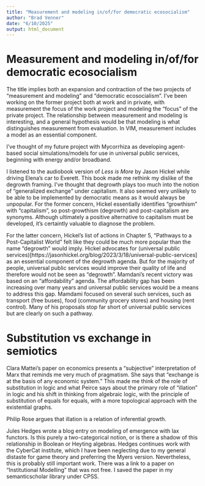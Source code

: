 ```yaml
---
title: "Measurement and modeling in/of/for democratic ecosocialism"
author: "Brad Venner"
date: "6/10/2025"
output: html_document
---
```


# Measurement and modeling in/of/for democratic ecosocialism

The title implies both an expansion and contraction of the two projects of "measurement and modeling" and "democratic ecosocialism". I've been working on the former project both at work and in private, with measurement the focus of the work project and modeling the "focus" of the private project. The relationship between measurement and modeling is interesting, and a general hypothesis would be that modeling is what distinguishes measurement from evaluation. In VIM, measurement includes a model as an essential component.

I've thought of my future project with Mycorrhiza as developing agent-based social simulations/models for use in universal public services, beginning with energy and/or broadband. 

I listened to the audiobook version of *Less is More* by Jason Hickel while driving Elena's car to Everett. This book made me rethink my dislike of the degrowth framing. I've thought that degrowth plays too much into the notion of "generalized exchange" under capitalism. It also seemed very unlikely to be able to be implemented by democratic means as it would always be unpopular. For the former concern, Hickel essentially identifies "growthism" with "capitalism", so post-growthism (degrowth) and post-capitalism are synonyms. Although ultimately a positive alternative to capitalism must be developed, it's certaintly valuable to diagnose the problem. 

For the latter concern, Hickel's list of actions in Chapter 5, "Pathways to a Post-Capitalist World" felt like they could be much more popular than the name "degrowth" would imply. Hickel advocates for (universal public services)[https://jasonhickel.org/blog/2023/3/18/universal-public-services] as an essential component of the degrowth agenda. But for the majority of people, universal public services would improve their quality of life and therefore would not be seen as "degrowth". Mamdani's recent victory was based on an "affordability" agenda. The affordability gap has been increasing over many years and universal public services would be a means to address this gap. Mamdami focused on several such services, such as transport (free buses), food (community grocery stores) and housing (rent control). Many of his proposals stop far short of universal public services but are clearly on such a pathway.

# Substitution vs exchange in semiotics

Clara Mattei's paper on economics presents a "subjective" interpretation of Marx that reminds me very much of pragmatism. She says that "exchange is at the basis of any economic system." This made me think of the role of substitution in logic and what Peirce says about the primary role of "illation" in logic and his shift in thinking from algebraic logic, with the principle of substitution of equals for equals, with a more topological approach with the existential graphs. 

Philip Rose argues that illation is a relation of inferential growth.

Jules Hedges wrote a blog entry on modeling of emergence with lax functors. Is this purely a two-categorical notion, or is there a shadow of this relationship in Boolean or Heyting algebras. Hedges continues work with the CyberCat institute, which I have been neglecting due to my general distaste for game theory and preferring the Myers version. Nevertheless, this is probably still important work. There was a link to a paper on "Institutional Modelling" that was not free. I saved the paper in my semanticscholar library under CPSS. 